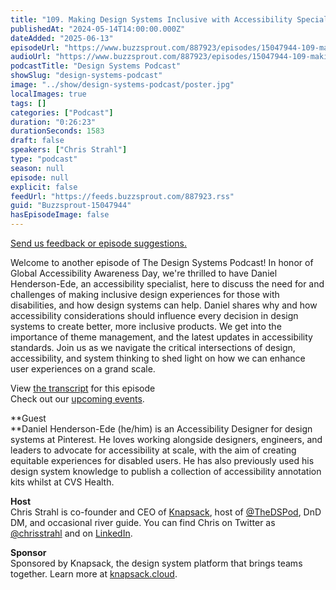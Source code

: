 ```yaml
---
title: "109. Making Design Systems Inclusive with Accessibility Specialist Daniel Henderson-Ede"
publishedAt: "2024-05-14T14:00:00.000Z"
dateAdded: "2025-06-13"
episodeUrl: "https://www.buzzsprout.com/887923/episodes/15047944-109-making-design-systems-inclusive-with-accessibility-specialist-daniel-henderson-ede.mp3"
audioUrl: "https://www.buzzsprout.com/887923/episodes/15047944-109-making-design-systems-inclusive-with-accessibility-specialist-daniel-henderson-ede.mp3"
podcastTitle: "Design Systems Podcast"
showSlug: "design-systems-podcast"
image: "../show/design-systems-podcast/poster.jpg"
localImages: true
tags: []
categories: ["Podcast"]
duration: "0:26:23"
durationSeconds: 1583
draft: false
speakers: ["Chris Strahl"]
type: "podcast"
season: null
episode: null
explicit: false
feedUrl: "https://feeds.buzzsprout.com/887923.rss"
guid: "Buzzsprout-15047944"
hasEpisodeImage: false
---
```

[Send us feedback or episode suggestions.](https://www.buzzsprout.com/twilio/text_messages/887923/open_sms)

Welcome to another episode of The Design Systems Podcast! In honor of Global Accessibility Awareness Day, we're thrilled to have Daniel Henderson-Ede, an accessibility specialist, here to discuss the need for and challenges of making inclusive design experiences for those with disabilities, and how design systems can help. Daniel shares why and how accessibility considerations should influence every decision in design systems to create better, more inclusive products. We get into the importance of theme management, and the latest updates in accessibility standards. Join us as we navigate the critical intersections of design, accessibility, and system thinking to shed light on how we can enhance user experiences on a grand scale.  
  
View [the transcript](https://docs.google.com/document/d/1JaKbJEiJc-OQYg_F8PNSFftgz0mdiSJu4bsgD1lxRuw/edit?usp=sharing) for this episode  
Check out our [upcoming events](https://www.knapsack.cloud/events).

**Guest  
**Daniel Henderson-Ede (he/him) is an Accessibility Designer for design systems at Pinterest. He loves working alongside designers, engineers, and leaders to advocate for accessibility at scale, with the aim of creating equitable experiences for disabled users. He has also previously used his design system knowledge to publish a collection of accessibility annotation kits whilst at CVS Health.  
  
**Host**  
Chris Strahl is co-founder and CEO of [Knapsack](https://www.knapsack.cloud/), host of [@TheDSPod](https://twitter.com/thedspod), DnD DM, and occasional river guide. You can find Chris on Twitter as [@chrisstrahl](https://twitter.com/chrisstrahl) and on [LinkedIn](https://www.linkedin.com/in/chrisstrahl/).  
  
**Sponsor**  
Sponsored by Knapsack, the design system platform that brings teams together. Learn more at [knapsack.cloud](https://www.knapsack.cloud/?utm_source=podcast).
